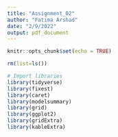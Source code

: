 ```yaml
---
title: "Assignment_02"
author: "Fatima Arshad"
date: "2/9/2022"
output: pdf_document
---
```

```r
knitr::opts_chunk$set(echo = TRUE)

rm(list=ls())

# Import libraries
library(tidyverse)
library(fixest)
library(caret)
library(modelsummary)
library(grid)
library(ggplot2)
library(gridExtra)
library(kableExtra)
```
